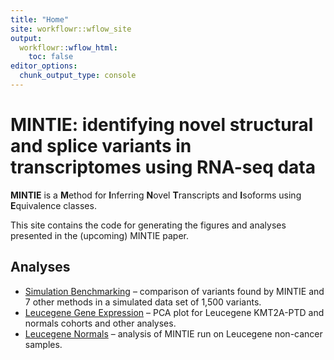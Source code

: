 ```yaml
---
title: "Home"
site: workflowr::wflow_site
output:
  workflowr::wflow_html:
    toc: false
editor_options:
  chunk_output_type: console
---
```


MINTIE: identifying novel structural and splice variants in transcriptomes using RNA-seq data
=============================================================================================

**MINTIE** is a **M**ethod for **I**nferring **N**ovel **T**ranscripts and **I**soforms using **E**quivalence classes. 

This site contains the code for generating the figures and analyses presented in the (upcoming) MINTIE paper.

Analyses
--------

* [Simulation Benchmarking](Simulation_Benchmarking.html) -- comparison of variants found by
  MINTIE and 7 other methods in a simulated data set of 1,500 variants.
* [Leucegene Gene Expression](Leucegene_Gene_Expression.html) -- PCA plot for Leucegene KMT2A-PTD
  and normals cohorts and other analyses.
* [Leucegene Normals](Leucegene_Normals.html) -- analysis of MINTIE run on Leucegene non-cancer
  samples.
